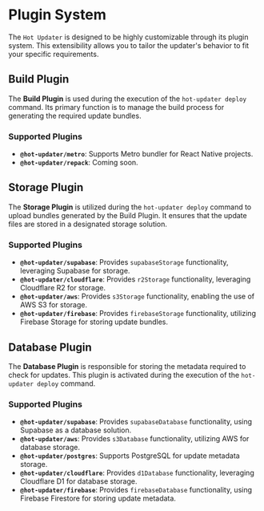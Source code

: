 

# Plugin System

The `Hot Updater` is designed to be highly customizable through its plugin system. This extensibility allows you to tailor the updater's behavior to fit your specific requirements.

## Build Plugin

The **Build Plugin** is used during the execution of the `hot-updater deploy` command. Its primary function is to manage the build process for generating the required update bundles.

### Supported Plugins

- **`@hot-updater/metro`**: Supports Metro bundler for React Native projects.
- **`@hot-updater/repack`**: Coming soon.

## Storage Plugin

The **Storage Plugin** is utilized during the `hot-updater deploy` command to upload bundles generated by the Build Plugin. It ensures that the update files are stored in a designated storage solution.

### Supported Plugins

- **`@hot-updater/supabase`**: Provides `supabaseStorage` functionality, leveraging Supabase for storage.
- **`@hot-updater/cloudflare`**: Provides `r2Storage` functionality, leveraging Cloudflare R2 for storage.
- **`@hot-updater/aws`**: Provides `s3Storage` functionality, enabling the use of AWS S3 for storage.
- **`@hot-updater/firebase`**: Provides `firebaseStorage` functionality, utilizing Firebase Storage for storing update bundles.

## Database Plugin

The **Database Plugin** is responsible for storing the metadata required to check for updates. This plugin is activated during the execution of the `hot-updater deploy` command.

### Supported Plugins

- **`@hot-updater/supabase`**: Provides `supabaseDatabase` functionality, using Supabase as a database solution.
- **`@hot-updater/aws`**: Provides `s3Database` functionality, utilizing AWS for database storage.
- **`@hot-updater/postgres`**: Supports PostgreSQL for update metadata storage.
- **`@hot-updater/cloudflare`**: Provides `d1Database` functionality, leveraging Cloudflare D1 for database storage.
- **`@hot-updater/firebase`**: Provides `firebaseDatabase` functionality, using Firebase Firestore for storing update metadata.
